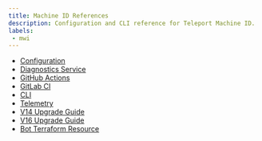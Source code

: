 ```yaml
---
title: Machine ID References
description: Configuration and CLI reference for Teleport Machine ID.
labels:
 - mwi
---
```


- [Configuration](configuration.mdx)
- [Diagnostics Service](diagnostics-service.mdx)
- [GitHub Actions](github-actions.mdx)
- [GitLab CI](gitlab.mdx)
- [CLI](../../reference/cli/tbot.mdx)
- [Telemetry](telemetry.mdx)
- [V14 Upgrade Guide](v14-upgrade-guide.mdx)
- [V16 Upgrade Guide](v16-upgrade-guide.mdx)
- [Bot Terraform Resource](../../reference/terraform-provider/resources/bot.mdx)
